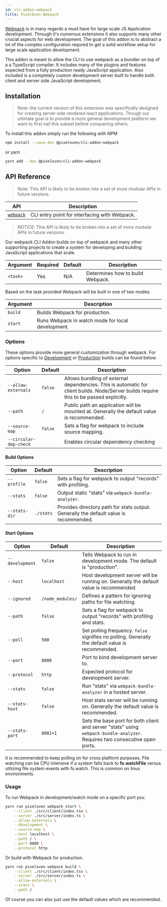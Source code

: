 ```yaml
---
id: cli-addon-webpack
title: PixelOven.Webpack
---
```


[Webpack](https://webpack.js.org/) is in many regards a must have for large scale JS Application development. Through it's numerous extensions it also supports many other crucial aspects for web development. The goal of this addon is to abstract a lot of the complex configuration requred to get a solid workflow setup for large scale application development.

This addon is meant to allow the CLI to use webpack as a bundler on top of a a TypeScript compiler. It includes many of the plugins and features expected from a fully production ready JavaScript application. Also included is a completely custom development server built to handle both client and server side JavaScript development.

## Installation

> Note: the current version of this extension was specifically designed for creating server side rendered react applications. Though our ultimate goal is to provide a more general development platform we want to first nail this subset before conquering others.

To install this addon simply run the following with NPM

```bash
npm install --save-dev @pixeloven/cli-addon-webpack
```

or yarn

```bash
yarn add --dev @pixeloven/cli-addon-webpack
```

## API Reference

> Note: This API is likely to be broken into a set of more modular APIs in future versions.

| API                                | Description                                   |
| ---------------------------------- | --------------------------------------------- |
| [`webpack`](#cli-pixelovenwebpack) | CLI entry point for interfacing with Webpack. |

> NOTICE: This API is likely to be broken into a set of more modular APIs in future versions.

Our webpack CLI Addon builds on top of webpack and many other supporting projects to create a system for developing and building JavaScript applications that scale.

| Argument | Required | Default | Description                      |
| -------- | -------- | ------- | -------------------------------- |
| `<task>` | Yes      | N/A     | Determines how to build Webpack. |

Based on the task provided Webpack will be built in one of two modes.

| Argument | Description                                       |
| -------- | ------------------------------------------------- |
| `build`  | Builds Webpack for production.                    |
| `start`  | Runs Webpack in watch mode for local development. |

### Options

These options provide more general customization through webpack. For options specific to [Development](#development) or [Production](#production) builds can be found below.

| Option                 | Default | Description                                                                                                                             |
| ---------------------- | ------- | --------------------------------------------------------------------------------------------------------------------------------------- |
| `--allow-externals`    | `false` | Allows bundling of external dependencies. This is automatic for client builds. Node/Server builds require this to be passed explicitly. |
| `--path`               | `/`     | Public path an application will be mounted at. Generally the default value is recommended.                                              |
| `--source-map`         | `false` | Sets a flag for webpack to include source mapping.                                                                                      |
| `--circular-dep-check` |         | Enables circular dependency checking                                                                                                    |

#### Build Options

| Option        | Default   | Description                                                                           |
| ------------- | --------- | ------------------------------------------------------------------------------------- |
| `--profile`   | `false`   | Sets a flag for webpack to output "records" with profiling.                           |
| `--stats`     | `false`   | Output static "stats" via `webpack-bundle-analyzer`.                                  |
| `--stats-dir` | `./stats` | Provides directory path for stats output. Generally the default value is recommended. |

#### Start Options

| Option          | Default          | Description                                                                                                                 |
| --------------- | ---------------- | --------------------------------------------------------------------------------------------------------------------------- |
| `--development` | `false`          | Tells Webpack to run in development mode. The default is "production".                                                      |
| `--host`        | `localhost`      | Host development server will be running on. Generally the default value is recommended.                                     |
| `--ignored`     | `/node_modules/` | Defines a pattern for ignoring paths for file watching.                                                                     |
| `--path`        | `false`          | Sets a flag for webpack to output "records" with profiling and stats.                                                       |
| `--poll`        | `500`            | Set polling frequency. `false` signifies no polling. Generally the default value is recommended.                            |
| `--port`        | `8080`           | Port to bind development server to.                                                                                         |
| `--protocol`    | `http`           | Expected protocol for development server.                                                                                   |
| `--stats`       | `false`          | Run "stats" via `webpack-bundle-analyzer` in a hosted server.                                                               |
| `--stats-host`  | `false`          | Host stats server will be running on. Generally the default value is recommended.                                           |
| `--stats-port`  | `8081+1`         | Sets the base port for both client and server "stats" using `webpack-bundle-analyzer`. Requires two consecutive open ports. |

It is recommended to keep polling on for cross platform purposes. File watching can be CPU intensive if a system falls back to **fs.watchFile** versus utilizing file system events with fs.watch. This is common on linux environments.

### Usage

To run Webpack in development/watch mode on a specific port you.

```bash
yarn run pixeloven webpack start \
    --client ./src/client/index.tsx \
    --server ./src/server/index.ts \
    --allow-externals \
    --development \
    --source-map \
    --host localhost \
    --path / \
    --port 8080 \
    --protocol http
```

Or build with Webpack for production.

```bash
yarn run pixeloven webpack build \
    --client ./src/client/index.tsx \
    --server ./src/server/index.ts \
    --allow-externals \
    --stats \
    --path /
```

Of course you can also just use the default values which are recommended.
